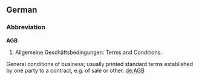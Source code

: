 ==German==
===Abbreviation===
'''AGB'''
 
# Allgemeine Geschäftsbedingungen: Terms and Conditions. 

General conditions of business; usually printed standard terms established by one party to a contract, e.g. of sale or other.
[[de:AGB]]
